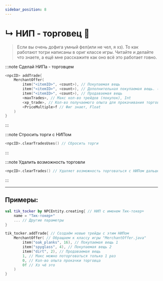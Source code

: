 ```yaml
---
sidebar_position: 8
---
```


# ↳ НИП - торговец 💎

> Если вы очень дофига умный фел(или не чел, я хз). То как работают тогри написаны в ориг классе игры. Читайте и делайте что знаете, а ещё мне расскажите как оно всё это работает говно.

:::note Сделай НИПа - торговцем
```kts
<npcID> addTrade{
    MerchantOffer(
        item("<itemID>", <count>), // Покупаемая вещь
        item("<itemID>", <count>), // Дополнительная покупаемая вещь. (не обязательно)
        item("<itemID>", <count>), // Продаваемая вещь
        <maxTrades>, // Макс кол-во трейдов (покупок), Int
        <xp_trade>, // Кол-во получаемого опыта для прокачивания торговца, Int
        <PriceMultiple>f // Фиг знает, Float
    )
}
```
:::

:::note Стросить торги с НИПом
```kts
<npcID>.clearTradesUses() // Сбросить торги
```
:::

:::note Удалить возможность торговли
```kts
<npcID>.clearTrades() // Удаляет возможность торговаться с НИПом дальше
```
:::

---

## Примеры:
```kts
val tik_tocker by NPCEntity.creating{ // НИП с именем Тик-токер+
    name = "Тик-токер+"
    ... // Другие параметры
}

tik_tocker.addTrade{ // Создаём новые трейды с этим НИПом
    MerchantOffer( // Обращаем к классу игры "MerchantOffer.java"
        item("oak_planks", 16), // Покупаемая вещь 1
        item("spyglass", 4), // Покупаемая вещь 2
        item("dirt", 2), // Продаваемая вещь
        1, // Макс можно поторговаться только 1 раз
        0, // Кол-во опыта прокачки торговца
        0f // Хз чё это
    )
}
```
